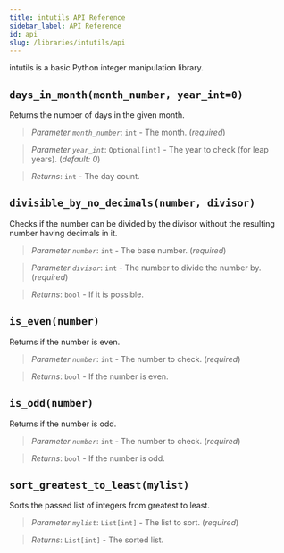 ```yaml
---
title: intutils API Reference
sidebar_label: API Reference
id: api
slug: /libraries/intutils/api
---
```


intutils is a basic Python integer manipulation library.

## `days_in_month(month_number, year_int=0)`

Returns the number of days in the given month.

> *Parameter `month_number`*: `int` - The month. (_required_)

> *Parameter `year_int`*: `Optional[int]` - The year to check (for leap years). (_default: 0_)

> *Returns*: `int` - The day count.

## `divisible_by_no_decimals(number, divisor)`

Checks if the number can be divided by the divisor without the resulting number having decimals in it.

> *Parameter `number`*: `int` - The base number. (_required_)

> *Parameter `divisor`*: `int` - The number to divide the number by. (_required_)

> *Returns*: `bool` - If it is possible.

## `is_even(number)`

Returns if the number is even.

> *Parameter `number`*: `int` - The number to check. (_required_)

> *Returns*: `bool` - If the number is even.

## `is_odd(number)`

Returns if the number is odd.

> *Parameter `number`*: `int` - The number to check. (_required_)

> *Returns*: `bool` - If the number is odd.

## `sort_greatest_to_least(mylist)`

Sorts the passed list of integers from greatest to least.

> *Parameter `mylist`*: `List[int]` - The list to sort. (_required_)

> *Returns*: `List[int]` - The sorted list.
